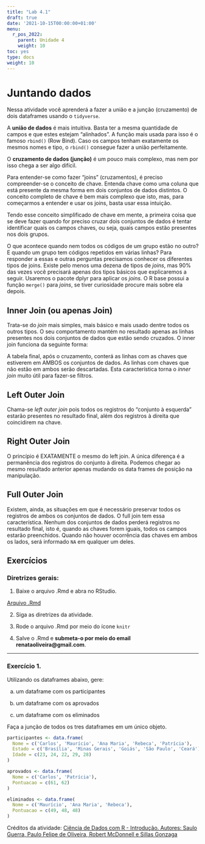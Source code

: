 ```yaml
---
title: "Lab 4.1"
draft: true
date: '2021-10-15T00:00:00+01:00'
menu:
  r_pos_2022:
    parent: Unidade 4
    weight: 10
toc: yes
type: docs
weight: 10
---
```


# Juntando dados

Nessa atividade você aprenderá a fazer a união e a junção (cruzamento) de dois dataframes usando o `tidyverse`.

A **união de dados** é mais intuitiva. Basta ter a mesma quantidade de campos e que estes estejam “alinhados”. A função mais usada para isso é o famoso `rbind()` (Row Bind). Caso os campos tenham exatamente os mesmos nomes e tipo, o `rbind()` consegue fazer a união perfeitamente.

O **cruzamento de dados (junção)** é um pouco mais complexo, mas nem por isso chega a ser algo difícil.

Para entender-se como fazer “joins” (cruzamentos), é preciso compreender-se o conceito de chave. Entenda chave como uma coluna que está presente da mesma forma em dois conjuntos de dados distintos. O conceito completo de chave é bem mais complexo que isto, mas, para começarmos a entender e usar os joins, basta usar essa intuição.

Tendo esse conceito simplificado de chave em mente, a primeira coisa que se deve fazer quando for preciso cruzar dois conjuntos de dados é tentar identificar quais os campos chaves, ou seja, quais campos estão presentes nos dois grupos.

O que acontece quando nem todos os códigos de um grupo estão no outro? E quando um grupo tem códigos repetidos em várias linhas? Para responder a essas e outras perguntas precisamos conhecer os diferentes tipos de joins. Existe pelo menos uma dezena de tipos de _joins_, mas 90% das vezes você precisará apenas dos tipos básicos que explicaremos a seguir. Usaremos o pacote dplyr para aplicar os _joins._ O R base possui a função `merge()` para _joins_, se tiver curiosidade procure mais sobre ela depois.

## Inner Join (ou apenas Join)
Trata-se do _join_ mais simples, mais básico e mais usado dentre todos os outros tipos. O seu comportamento mantém no resultado apenas as linhas presentes nos dois conjuntos de dados que estão sendo cruzados. O inner join funciona da seguinte forma:

A tabela final, após o cruzamento, conterá as linhas com as chaves que estiverem em AMBOS os conjuntos de dados. As linhas com chaves que não estão em ambos serão descartadas. Esta característica torna o _inner join_ muito útil para fazer-se filtros.

## Left Outer Join
Chama-se _left outer join_ pois todos os registros do “conjunto à esquerda” estarão presentes no resultado final, além dos registros à direita que coincidirem na chave. 

## Right Outer Join
O princípio é EXATAMENTE o mesmo do left join. A única diferença é a permanência dos registros do conjunto à direita. Podemos chegar ao mesmo resultado anterior apenas mudando os data frames de posição na manipulação.

## Full Outer Join
Existem, ainda, as situações em que é necessário preservar todos os registros de ambos os conjuntos de dados. O full join tem essa característica. Nenhum dos conjuntos de dados perderá registros no resultado final, isto é, quando as chaves forem iguais, todos os campos estarão preenchidos. Quando não houver ocorrência das chaves em ambos os lados, será informado `NA` em qualquer um deles.

## Exercícios

### **Diretrizes gerais:**

1. Baixe o arquivo .Rmd e abra no RStudio. 

[Arquivo .Rmd](https://cefetmgbr-my.sharepoint.com/:u:/g/personal/renataoliveira_cefetmg_br/EZ_UXta-KEZJhsy-TOyqJmMBBh3IW0DHw11PffzU4s9N5Q?e=C04dsD)


2. Siga as diretrizes da atividade. 

3. Rode o arquivo .Rmd por meio do ícone `knitr` 

4. Salve o .Rmd e **submeta-o por meio do email renataoliveira@gmail.com**. 

<hr></hr>


### Exercício 1.

Utilizando os dataframes abaixo, gere:

a) um dataframe com os participantes

b) um dataframe com os aprovados

c) um dataframe com os eliminados

Faça a junção de todos os tres dataframes em um único objeto. 

```r
participantes <- data.frame(
  Nome = c('Carlos', 'Maurício', 'Ana Maria', 'Rebeca', 'Patrícia'),
  Estado = c('Brasília', 'Minas Gerais', 'Goiás', 'São Paulo', 'Ceará'),
  Idade = c(23, 24, 22, 29, 28)
)

aprovados <- data.frame(
  Nome = c('Carlos', 'Patrícia'),
  Pontuacao = c(61, 62)
)

eliminados <- data.frame(
  Nome = c('Maurício', 'Ana Maria', 'Rebeca'),
  Pontuacao = c(49, 48, 48)
)

```


Créditos da atividade: 
[Ciência de Dados com R - Introdução. Autores: Saulo Guerra, Paulo Felipe de Oliveira, Robert McDonnell e Sillas Gonzaga](https://cdr.ibpad.com.br/juntando-dados.html)
